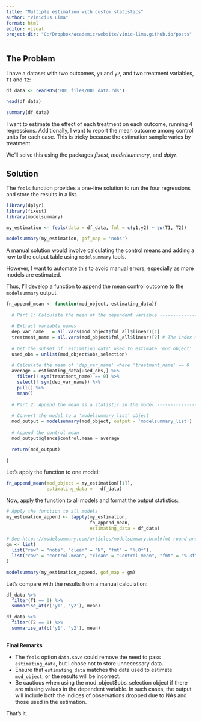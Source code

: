 ```yaml
---
title: "Multiple estimation with custom statistics"
author: "Vinicius Lima"
format: html
editor: visual
project-dir: "C:/Dropbox/academic/website/vinic-lima.github.io/posts"
---
```


## The Problem

I have a dataset with two outcomes, `y1` and `y2`, and two treatment variables, `T1` and `T2`:

```r
df_data <- readRDS('001_files/001_data.rds')

head(df_data)

summary(df_data)

```

I want to estimate the effect of each treatment on each outcome, running 4 regressions. Additionally, I want to report the mean outcome among control units for each case. This is tricky because the estimation sample varies by treatment.

We'll solve this using the packages *fixest*, *modelsummary*, and *dplyr*.

## Solution

The `feols` function provides a one-line solution to run the four regressions and store the results in a list.

```r
library(dplyr)
library(fixest)
library(modelsummary)

my_estimation <- feols(data = df_data, fml = c(y1,y2) ~ sw(T1, T2))

modelsummary(my_estimation, gof_map = 'nobs')
```

A manual solution would involve calculating the control means and adding a row to the output table using `modelsummary` tools.

However, I want to automate this to avoid manual errors, especially as more models are estimated.

Thus, I'll develop a function to append the mean control outcome to the `modelsummary` output.

```r
fn_append_mean <- function(mod_object, estimating_data){
  
  # Part 1: Calculate the mean of the dependent variable --------------------
  
  # Extract variable names
  dep_var_name   = all.vars(mod_object$fml_all$linear)[1]
  treatment_name = all.vars(mod_object$fml_all$linear)[2] # The index might vary depending on the formula
  
  # Get the subset of 'estimating_data' used to estimate 'mod_object'
  used_obs = unlist(mod_object$obs_selection)
  
  # Calculate the mean of 'dep_var_name' where 'treatment_name' == 0
  average = estimating_data[used_obs,] %>%
    filter(!!sym(treatment_name) == 0) %>%
    select(!!sym(dep_var_name)) %>%
    pull() %>%
    mean()
  
  # Part 2: Append the mean as a statistic in the model ---------------------
  
  # Convert the model to a 'modelsummary_list' object
  mod_output = modelsummary(mod_object, output = 'modelsummary_list')
  
  # Append the control mean
  mod_output$glance$control.mean = average
  
  return(mod_output)
  
}

```

Let's apply the function to one model:

```r
fn_append_mean(mod_object = my_estimation[[1]],
               estimating_data =   df_data) 
```

Now, apply the function to all models and format the output statistics:

```r

# Apply the function to all models
my_estimation_append <- lapply(my_estimation, 
                               fn_append_mean, 
                               estimating_data = df_data)

# See https://modelsummary.com/articles/modelsummary.html#fmt-round-and-format
gm <- list(
  list("raw" = "nobs", "clean" = "N", "fmt" = "%.0f"),
  list("raw" = "control.mean", "clean" = "Control mean", "fmt" = "%.3f")
)

modelsummary(my_estimation_append, gof_map = gm)

```

Let's compare with the results from a manual calculation:

```r
df_data %>% 
  filter(T1 == 0) %>% 
  summarise_at(c('y1', 'y2'), mean)

df_data %>% 
  filter(T2 == 0) %>% 
  summarise_at(c('y1', 'y2'), mean)
  
```

**Final Remarks**

-   The `feols` option `data.save` could remove the need to pass `estimating_data`, but I chose not to store unnecessary data.
-   Ensure that `estimating_data` matches the data used to estimate `mod_object`, or the results will be incorrect.
-   Be cautious when using the mod_object\$obs_selection object if there are missing values in the dependent variable. In such cases, the output will include both the indices of observations dropped due to NAs and those used in the estimation.

That's it.
